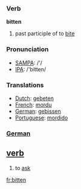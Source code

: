 === Verb ===

'''bitten'''

# past participle of to [[bite]]

=== Pronunciation ===
*[[w:SAMPA|SAMPA]]: /'/
*[[w:IPA|IPA]]: /'bitten/

=== Translations ===
*[[Dutch]]: [[gebeten]]
*[[French]]: [[mordu]]
*[[German]]: [[gebissen]]
*[[Portuguese]]: [[mordido]]

=== [[German]] ===

== [[verb]] ==
# to [[ask]]

[[fr:bitten]]